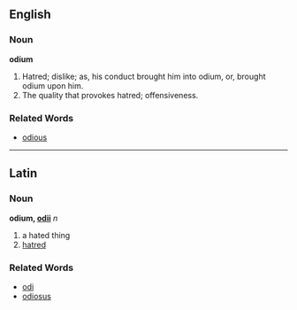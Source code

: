 ==English==
===Noun===
'''odium'''
#Hatred; dislike; as, his conduct brought him into odium, or, brought odium upon him.
#The quality that provokes hatred; offensiveness.
===Related Words===
*[[odious]]
----
==Latin==
===Noun===
'''odium, [[Wiktionary Appendix:Latin second declension|odii]]''' ''n''

#a hated thing
#[[hatred]]
===Related Words===
*[[odi]]
*[[odiosus]]